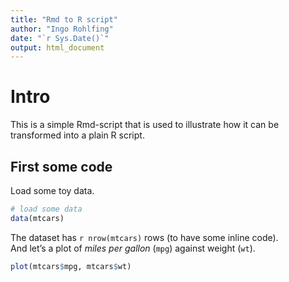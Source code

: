 ```yaml
---
title: "Rmd to R script"
author: "Ingo Rohlfing"
date: "`r Sys.Date()`"
output: html_document
---
```


# Intro
This is a simple Rmd-script that is used to illustrate how it can be 
transformed into a plain R script.

## First some code
Load some toy data.

```r
# load some data
data(mtcars)
```


The dataset has `r nrow(mtcars)` rows (to have some inline code).  
And let's a plot of *miles per gallon* (`mpg`) against weight (`wt`).


```r
plot(mtcars$mpg, mtcars$wt)
```


